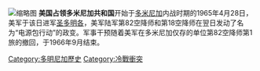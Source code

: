 {{expand|time=2014-02-22T14:44:31+00:00}}
{{unreferenced|time=2014-02-22T14:44:31+00:00}}
[[File:Gen._Bruce_R._Palmer,_1965.jpg|缩略图]]
'''美国占领多米尼加共和国'''开始于[[多米尼加|多米尼加]]内战时期的1965年4月28日，美军于该日进军[[圣多明各|圣多明各]]，美军陆军第82空降师和第18空降师在翌日发动了名为“电源包行动”的政变。军事干预随着美军在多米尼加仅存的单位第82空降师第1旅的撤回，于1966年9月结束。

{{美國參戰}}
{{冷战}}

[[Category:多明尼加歷史|Category:多明尼加歷史]]
[[Category:冷戰衝突|Category:冷戰衝突]]